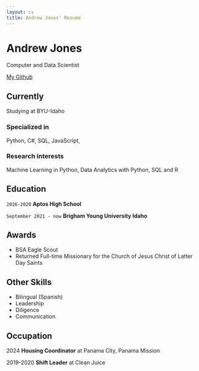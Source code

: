```yaml
---
layout: cv
title: Andrew Jones' Resume
---
```

# Andrew Jones
Computer and Data Scientist

<div id="webaddress">
<a href="https://github.com/Andrew-P-Jones">My Github</a>
</div>


## Currently

Studying at BYU-Idaho

### Specialized in

Python, C#, SQL, JavaScript, 


### Research interests

Machine Learning in Python, Data Analytics with Python, SQL and R


## Education

`2016-2020`
__Aptos High School__

`September 2021 - now`
__Brigham Young University Idaho__


## Awards

* BSA Eagle Scout
* Returned Full-time Missionary for the Church of Jesus Christ of Latter Day Saints


## Other Skills

* Bilingual (Spanish)
* Leadership
* Diligence
* Communication

## Occupation

2024
**Housing Coordinator** at Panama City, Panama Mission

2019-2020
**Shift Leader** at Clean Juice

<!-- ### Footer

Last updated: September 2024 -->
